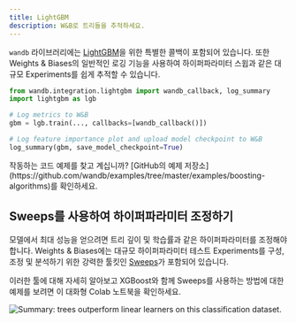 ```yaml
---
title: LightGBM
description: W&B로 트리들을 추적하세요.
---
```


<Card title="Try in Colab" href="https://colab.research.google.com/github/wandb/examples/blob/master/colabs/boosting/Simple_LightGBM_Integration.ipynb" icon="python"/>

`wandb` 라이브러리에는 [LightGBM](https://lightgbm.readthedocs.io/en/latest/)을 위한 특별한 콜백이 포함되어 있습니다. 또한 Weights & Biases의 일반적인 로깅 기능을 사용하여 하이퍼파라미터 스윕과 같은 대규모 Experiments를 쉽게 추적할 수 있습니다.

```python
from wandb.integration.lightgbm import wandb_callback, log_summary
import lightgbm as lgb

# Log metrics to W&B
gbm = lgb.train(..., callbacks=[wandb_callback()])

# Log feature importance plot and upload model checkpoint to W&B
log_summary(gbm, save_model_checkpoint=True)
```

<Note>
작동하는 코드 예제를 찾고 계십니까? [GitHub의 예제 저장소](https://github.com/wandb/examples/tree/master/examples/boosting-algorithms)를 확인하세요.
</Note>

## Sweeps를 사용하여 하이퍼파라미터 조정하기

모델에서 최대 성능을 얻으려면 트리 깊이 및 학습률과 같은 하이퍼파라미터를 조정해야 합니다. Weights & Biases에는 대규모 하이퍼파라미터 테스트 Experiments를 구성, 조정 및 분석하기 위한 강력한 툴킷인 [Sweeps](/ko/models/sweeps/)가 포함되어 있습니다.

이러한 툴에 대해 자세히 알아보고 XGBoost와 함께 Sweeps를 사용하는 방법에 대한 예제를 보려면 이 대화형 Colab 노트북을 확인하세요.

<Card title="Try in Colab" href="https://colab.research.google.com/github/wandb/examples/blob/master/colabs/boosting/Using_W%26B_Sweeps_with_XGBoost.ipynb" icon="python"/>

<Frame>
    <img src="/images/integrations/lightgbm_sweeps.png" alt="Summary: trees outperform linear learners on this classification dataset."  />
</Frame>
